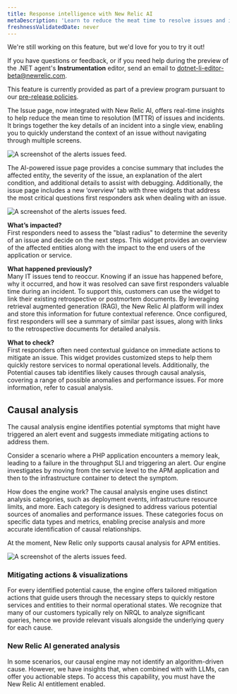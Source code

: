 ```yaml
---
title: Response intelligence with New Relic AI
metaDescription: 'Learn to reduce the meat time to resolve issues and incidents by using New Relic AI with response intelligence.'
freshnessValidatedDate: never
---
```


<Callout title="preview">
  We're still working on this feature, but we'd love for you to try it out!

  If you have questions or feedback, or if you need help during the preview of the .NET agent's <DNT>**Instrumentation**</DNT> editor, send an email to [dotnet-li-editor-beta@newrelic.com](mailto:dotnet-li-editor-beta@newrelic.com).

  This feature is currently provided as part of a preview program pursuant to our [pre-release policies](/docs/licenses/license-information/referenced-policies/new-relic-pre-release-policy).
</Callout>

The Issue page, now integrated with New Relic AI, offers real-time insights to help reduce the mean time to resolution (MTTR) of issues and incidents. It brings together the key details of an incident into a single view, enabling you to quickly understand the context of an issue without navigating through multiple screens.

<img
  title="The alerts issues feed."
  alt="A screenshot of the alerts issues
  feed."
  src="/images/accounts_screenshot-full_issue-feed.webp"
/>

The AI-powered issue page provides a concise summary that includes the affected entity, the severity of the issue, an explanation of the alert condition, and additional details to assist with debugging. Additionally, the issue page includes a new ‘overview’ tab with three widgets that address the most critical questions first responders ask when dealing with an issue.

<img
  title="The alerts issues feed."
  alt="A screenshot of the alerts issues
  feed."
  src="/images/nr-ai-summary.webp"
/>

**What’s impacted?**<br/>
First responders need to assess the "blast radius" to determine the severity of an issue and decide on the next steps. This widget provides an overview of the affected entities along with the impact to the end users of the application or service.

**What happened previously?**<br/>
Many IT issues tend to reoccur. Knowing if an issue has happened before, why it occurred, and how it was resolved can save first responders valuable time during an incident. To support this, customers can use the widget to link their existing retrospective or postmortem documents. By leveraging retrieval augmented generation (RAG), the New Relic AI platform will index and store this information for future contextual reference. Once configured, first responders will see a summary of similar past issues, along with links to the retrospective documents for detailed analysis.

**What to check?**<br/>
First responders often need contextual guidance on immediate actions to mitigate an issue. This widget provides customized steps to help them quickly restore services to normal operational levels. Additionally, the Potential causes tab identifies likely causes through causal analysis, covering a range of possible anomalies and performance issues. For more information, refer to casual analysis.

## Causal analysis
The causal analysis engine identifies potential symptoms that might have triggered an alert event and suggests immediate mitigating actions to address them.

Consider a scenario where a PHP application encounters a memory leak, leading to a failure in the throughput SLI and triggering an alert. Our engine investigates by moving from the service level to the APM application and then to the infrastructure container to detect the symptom.

How does the engine work? The causal analysis engine uses distinct analysis categories, such as deployment events, infrastructure resource limits, and more. Each category is designed to address various potential sources of anomalies and performance issues. These categories focus on specific data types and metrics, enabling precise analysis and more accurate identification of causal relationships.

At the moment, New Relic only supports causal analysis for APM entities. 

<img
  title="The alerts issues feed."
  alt="A screenshot of the alerts issues
  feed."
  src="/images/potential_issues.webp"
/>

### Mitigating actions & visualizations

For every identified potential cause, the engine offers tailored mitigation actions that guide users through the necessary steps to quickly restore services and entities to their normal operational states. We recognize that many of our customers typically rely on NRQL to analyze significant queries, hence we provide relevant visuals alongside the underlying query for each cause.

### New Relic AI generated analysis

In some scenarios, our causal engine may not identify an algorithm-driven cause. However, we have insights that, when combined with with LLMs, can offer you actionable steps. To access this capability, you must have the New Relic AI entitlement enabled.

